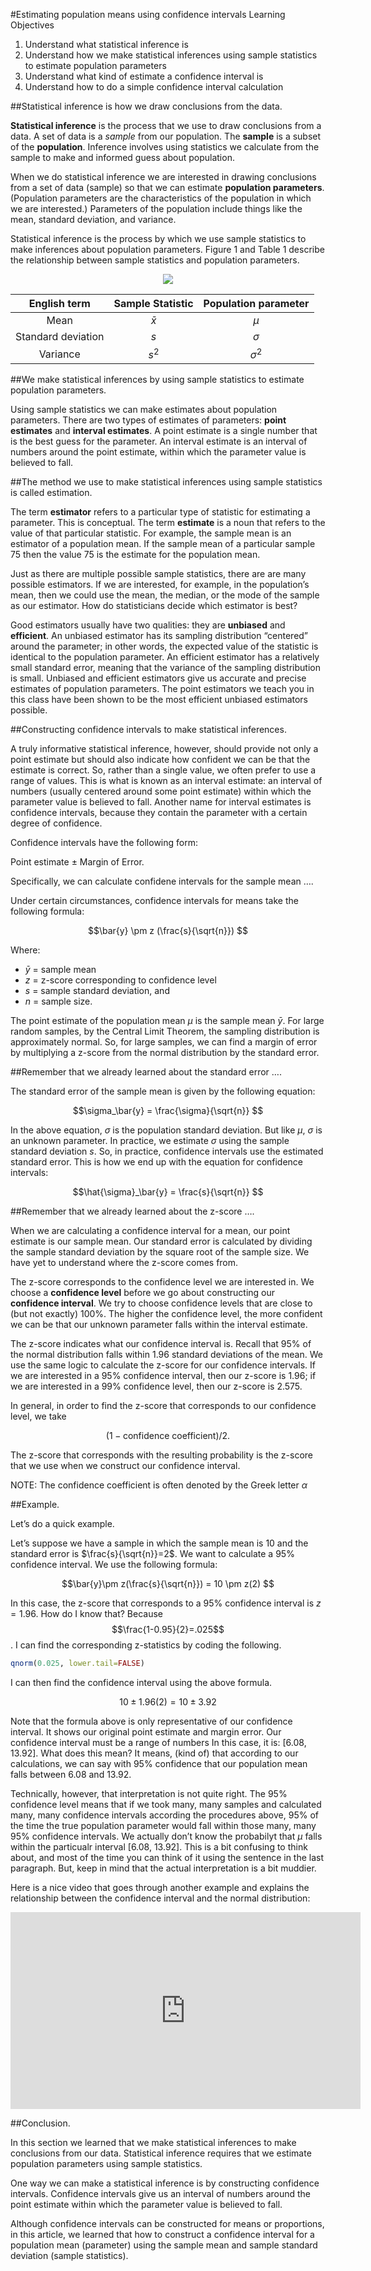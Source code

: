 
#Estimating population means using confidence intervals
Learning Objectives

1. Understand what statistical inference is
2. Understand how we make statistical inferences using sample statistics to estimate population parameters
3. Understand what kind of estimate a confidence interval is
4. Understand how to do a simple confidence interval calculation

##Statistical inference is how we draw conclusions from the data.

**Statistical inference** is the process that we use to draw conclusions from a data. A set of data is a *sample* from our population. The **sample** is a subset of the **population**.  Inference involves using statistics we calculate from the sample to make and informed guess about population.

When we do statistical inference we are interested in drawing conclusions from a set of data (sample) so that we can estimate **population parameters**. (Population parameters are the characteristics of the population in which we are interested.) Parameters of the population include things like the mean, standard deviation, and variance.

Statistical inference is the process by which we use sample statistics to make inferences about population parameters. Figure 1 and Table 1 describe the relationship between sample statistics and population parameters. 

<center>
![](5.png)
</center>

English term|Sample Statistic | Population parameter
:-----:|:-----:|:-----:
Mean | $\bar{x}$ | $\mu$
Standard deviation | $s$ | $\sigma$
Variance | $s^2$ | $\sigma^2$ 

##We make statistical inferences by using sample statistics to estimate population parameters.

Using sample statistics we can make estimates about population parameters. There are two types of estimates of parameters: **point estimates** and **interval estimates**. A point estimate is a single number that is the best guess for the parameter. An interval estimate is an interval of numbers around the point estimate, within which the parameter value is believed to fall.

##The method we use to make statistical inferences using sample statistics is called estimation.

The term **estimator** refers to a particular type of statistic for estimating a parameter. This is conceptual.   The term **estimate** is a noun that refers to the value of that particular statistic. For example, the sample mean is an estimator of a population mean. If the sample mean of a particular sample 75 then the value 75 is the estimate for the population mean.

Just as there are multiple possible sample statistics,  there are are many possible estimators. If we are interested, for example, in the population's mean, then we could use the mean, the median, or the mode of the sample as our estimator.  How do statisticians decide which estimator is best?

Good estimators usually have two qualities: they are  **unbiased** and **efficient**. An unbiased estimator has its sampling distribution "centered" around the parameter; in other words, the expected value of the statistic is identical to the population parameter. An efficient estimator has a relatively small standard error, meaning that the variance of the sampling distribution is small. Unbiased and efficient estimators give us accurate and precise  estimates of population parameters. The point estimators we teach you in this class have been shown to be the most efficient unbiased estimators possible. 

##Constructing confidence intervals to make statistical inferences.

A truly informative statistical inference, however, should provide not only a point estimate but should also indicate how confident we can be that the estimate is correct.  So, rather than a single value, we often prefer to use a range of values. This is what is known as an interval estimate: an interval of numbers (usually centered around some point estimate) within which the parameter value is believed to fall. Another name for interval estimates is confidence intervals, because they contain the parameter with a certain degree of confidence. 

Confidence intervals have the following form:

Point estimate $\pm$ Margin of Error.

Specifically, we can calculate confidene intervals for the sample mean ....

Under certain circumstances, confidence intervals for means take the following formula:

$$\bar{y} \pm z (\frac{s}{\sqrt{n}}) $$

Where:

- $\bar{y}$ = sample mean 
- $z$ = z-score corresponding to confidence level 
- $s$ = sample standard deviation, and
- $n$ = sample size.

The point estimate of the population mean $\mu$ is the sample mean $\bar{y}$. For large random samples, by the Central Limit Theorem, the sampling distribution is approximately normal. So, for large samples, we can find a margin of error by multiplying a z-score from the normal distribution by the standard error.

##Remember that we already learned about the standard error ....

The standard error of the sample mean is  given by the following equation:

$$\sigma_\bar{y} = \frac{\sigma}{\sqrt{n}} $$

In the above equation, $\sigma$ is the population standard deviation. But like $\mu$, $\sigma$ is an unknown parameter. In practice, we estimate $\sigma$ using the sample standard deviation $s$. So, in practice, confidence intervals use the estimated standard error. This is how we end up with the equation for confidence intervals: 

$$\hat{\sigma}_\bar{y} = \frac{s}{\sqrt{n}} $$

 

##Remember that we already learned about the z-score .... 

When we are calculating a confidence interval for a mean, our point estimate is our sample mean. Our standard error is calculated by dividing the sample standard deviation by the square root of the sample size. We have yet to understand where the z-score comes from.

The z-score corresponds to the confidence level we are interested in. We choose a **confidence level** before we go about constructing our **confidence interval**. We try to choose confidence levels that are close to (but not exactly) 100%. The higher the confidence level, the more confident we can be that our unknown parameter falls within the interval estimate.

The z-score indicates what our confidence interval is. Recall that 95% of the normal distribution falls within 1.96 standard deviations of the mean. We use the same logic to calculate the z-score for our confidence intervals. If we are interested in a 95% confidence interval, then our z-score is 1.96; if we are interested in a 99% confidence level, then our z-score is 2.575.

In general, in order to find the z-score that corresponds to our confidence level, we take

$$(1-\mbox{confidence coefficient)}/2.$$

The z-score that corresponds with the resulting probability is the z-score that we use when we construct our confidence interval.

NOTE: The confidence coefficient is often denoted by the Greek letter $\alpha$

##Example.

Let's do a quick example.

Let's suppose we have a sample in which the sample mean is 10 and the standard error is $\frac{s}{\sqrt{n}}=2$. We want to calculate a 95% confidence interval. We use the following formula:

$$\bar{y}\pm z(\frac{s}{\sqrt{n}}) = 10 \pm z(2) $$

In this case, the z-score that corresponds to a 95% confidence interval is $z=1.96$. How do I know that?  Because $$\frac{1-0.95}{2}=.025$$.  I can find the corresponding z-statistics by coding the following.


```r
qnorm(0.025, lower.tail=FALSE)
```


I can then find the confidence interval using the above formula.

$$10 \pm 1.96(2) = 10 \pm 3.92$$

Note that the formula above is only representative of our confidence interval.  It shows our original point estimate and margin error. Our confidence interval must be a range of numbers  In this case, it is: [6.08, 13.92]. What does this mean? It means, (kind of) that according to our calculations, we can say with 95% confidence that our population mean falls between 6.08 and 13.92.

Technically, however, that interpretation is not quite right.  The 95% confidence level means that if we took many, many samples and calculated many, many confidence intervals according the procedures above, 95% of the time the true population parameter would fall within those many, many 95% confidence intervals.  We actually don't know the probabilyt that $\mu$ falls within the particualr interval [6.08, 13.92].  This is a bit confusing to think about, and most of the time you can think of it using the sentence in the last paragraph.  But, keep in mind that the actual interpretation is a bit muddier.

Here is a nice video that goes through another example and explains the relationship between the confidence interval and the normal distribution: 

<iframe width="560" height="315" src="https://www.youtube.com/embed/dNfpsVLaaEE" frameborder="0" allowfullscreen></iframe>

##Conclusion.

In this section we learned that we make statistical inferences to make conclusions from our data. Statistical inference requires that we estimate population parameters using sample statistics.

One way we can make a statistical inference is by constructing confidence intervals. Confidence intervals give us an interval of numbers around the point estimate within which the parameter value is believed to fall.

Although confidence intervals can be constructed for means or proportions, in this article, we learned that how to construct a confidence interval for a population mean (parameter) using the sample mean and sample standard deviation (sample statistics).